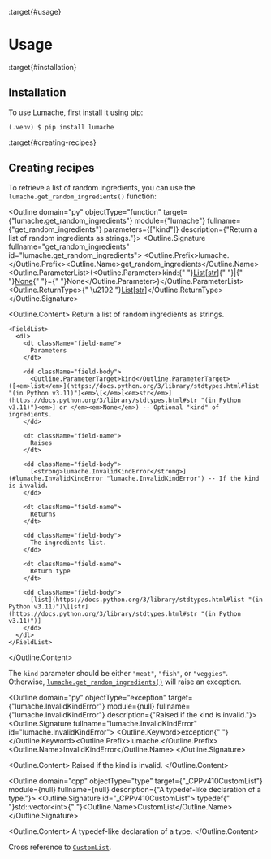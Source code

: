 :target{#usage}

# Usage

:target{#installation}

## Installation

To use Lumache, first install it using pip:

```console
(.venv) $ pip install lumache
```

:target{#creating-recipes}

## Creating recipes

To retrieve a list of random ingredients,
you can use the `lumache.get_random_ingredients()` function:

<Outline domain="py" objectType="function" target={"lumache.get_random_ingredients"} module={"lumache"} fullname={"get_random_ingredients"} parameters={["kind"]} description={"Return a list of random ingredients as strings."}>
  <Outline.Signature fullname="get_random_ingredients" id="lumache.get_random_ingredients">
    <Outline.Prefix>lumache.</Outline.Prefix><Outline.Name>get\_random\_ingredients</Outline.Name><Outline.ParameterList><span>(</span><Outline.Parameter><span className="name">kind</span><span>:</span><span>{" "}</span><span className="name">[List](https://docs.python.org/3/library/typing.html#typing.List "(in Python v3.11)")<span>\[</span>[str](https://docs.python.org/3/library/stdtypes.html#str "(in Python v3.11)")<span>]</span><span>{" "}</span><span>|</span><span>{" "}</span>[None](https://docs.python.org/3/library/constants.html#None "(in Python v3.11)")</span><span>{" "}</span><span>=</span><span>{" "}</span><span>None</span></Outline.Parameter><span>)</span></Outline.ParameterList><Outline.ReturnType><span>{" \u2192 "}</span>[List](https://docs.python.org/3/library/typing.html#typing.List "(in Python v3.11)")<span>\[</span>[str](https://docs.python.org/3/library/stdtypes.html#str "(in Python v3.11)")<span>]</span></Outline.ReturnType>
  </Outline.Signature>

  <Outline.Content>
    Return a list of random ingredients as strings.

    <FieldList>
      <dl>
        <dt className="field-name">
          Parameters
        </dt>

        <dd className="field-body">
          <Outline.ParameterTarget>kind</Outline.ParameterTarget> ([<em>list</em>](https://docs.python.org/3/library/stdtypes.html#list "(in Python v3.11)")<em>\[</em>[<em>str</em>](https://docs.python.org/3/library/stdtypes.html#str "(in Python v3.11)")<em>] or </em><em>None</em>) -- Optional "kind" of ingredients.
        </dd>

        <dt className="field-name">
          Raises
        </dt>

        <dd className="field-body">
          [<strong>lumache.InvalidKindError</strong>](#lumache.InvalidKindError "lumache.InvalidKindError") -- If the kind is invalid.
        </dd>

        <dt className="field-name">
          Returns
        </dt>

        <dd className="field-body">
          The ingredients list.
        </dd>

        <dt className="field-name">
          Return type
        </dt>

        <dd className="field-body">
          [list](https://docs.python.org/3/library/stdtypes.html#list "(in Python v3.11)")\[[str](https://docs.python.org/3/library/stdtypes.html#str "(in Python v3.11)")]
        </dd>
      </dl>
    </FieldList>
  </Outline.Content>
</Outline>

The `kind` parameter should be either `"meat"`, `"fish"`,
or `"veggies"`. Otherwise, [`lumache.get_random_ingredients()`](#lumache.get_random_ingredients "lumache.get_random_ingredients")
will raise an exception.

<Outline domain="py" objectType="exception" target={"lumache.InvalidKindError"} module={null} fullname={"lumache.InvalidKindError"} description={"Raised if the kind is invalid."}>
  <Outline.Signature fullname="lumache.InvalidKindError" id="lumache.InvalidKindError">
    <Outline.Keyword>exception<span>{" "}</span></Outline.Keyword><Outline.Prefix>lumache.</Outline.Prefix><Outline.Name>InvalidKindError</Outline.Name>
  </Outline.Signature>

  <Outline.Content>
    Raised if the kind is invalid.
  </Outline.Content>
</Outline>

<Outline domain="cpp" objectType="type" target={"_CPPv410CustomList"} module={null} fullname={null} description={"A typedef-like declaration of a type."}>
  <Outline.Signature id="_CPPv410CustomList">
    <span>typedef</span><span>{" "}</span><span className="name">std</span><span>::</span><span className="name">vector</span><span>\<</span><span>int</span><span>></span><span>{" "}</span><Outline.Name><span className="name">CustomList</span></Outline.Name>
  </Outline.Signature>

  <Outline.Content>
    A typedef-like declaration of a type.
  </Outline.Content>
</Outline>

Cross reference to [`CustomList`](#_CPPv410CustomList "CustomList").
